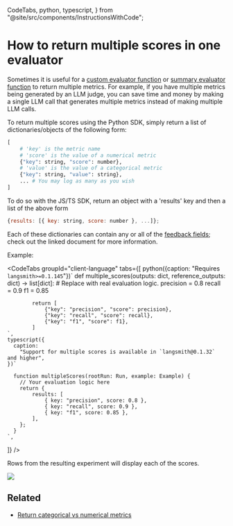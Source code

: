   CodeTabs,
  python,
  typescript,
} from "@site/src/components/InstructionsWithCode";

# How to return multiple scores in one evaluator

Sometimes it is useful for a [custom evaluator function](../../how_to_guides/evaluation/custom_evaluator) or [summary evaluator function](../../how_to_guides/evaluation/summary) to return multiple metrics.
For example, if you have multiple metrics being generated by an LLM judge, you can save time and money by making a single LLM call that generates multiple metrics instead of making multiple LLM calls.

To return multiple scores using the Python SDK, simply return a list of dictionaries/objects of the following form:

```python
[
    # 'key' is the metric name
    # 'score' is the value of a numerical metric
    {"key": string, "score": number},
    # 'value' is the value of a categorical metric
    {"key": string, "value": string},
    ... # You may log as many as you wish
]
```

To do so with the JS/TS SDK, return an object with a 'results' key and then a list of the above form

```js
{results: [{ key: string, score: number }, ...]};
```

Each of these dictionaries can contain any or all of the [feedback fields](/reference/data_formats/feedback_data_format); check out the linked document for more information.

Example:

<CodeTabs
  groupId="client-language"
  tabs={[
    python({caption: "Requires `langsmith>=0.1.145`"})`
        def multiple_scores(outputs: dict, reference_outputs: dict) -> list[dict]:
            # Replace with real evaluation logic.
            precision = 0.8
            recall = 0.9
            f1 = 0.85

            return [
                {"key": "precision", "score": precision},
                {"key": "recall", "score": recall},
                {"key": "f1", "score": f1},
            ]
    `,
    typescript({
      caption:
        "Support for multiple scores is available in `langsmith@0.1.32` and higher",
    })`

      function multipleScores(rootRun: Run, example: Example) {
        // Your evaluation logic here
        return {
            results: [
                { key: "precision", score: 0.8 },
                { key: "recall", score: 0.9 },
                { key: "f1", score: 0.85 },
            ],
        };
      }
    `,

]}
/>

Rows from the resulting experiment will display each of the scores.

![](../evaluation/static/multiple_scores.png)

## Related

- [Return categorical vs numerical metrics](../../how_to_guides/evaluation/metric_type)

